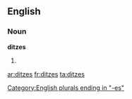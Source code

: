 ==English==

===Noun===
'''ditzes'''

# {{plural of|[[ditz]]}}

[[Category:English plurals ending in "-es"]]

[[ar:ditzes]]
[[fr:ditzes]]
[[ta:ditzes]]